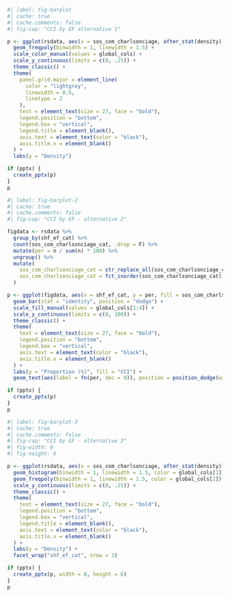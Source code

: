 
```r
#| label: fig-barplot
#| cache: true
#| cache.comments: false
#| fig-cap: "CCI by EF alternative 1"

p <- ggplot(rsdata, aes(x = sos_com_charlsonciage, after_stat(density), color = shf_ef_cat, linetype = shf_ef_cat)) +
  geom_freqpoly(binwidth = 1, linewidth = 1.5) +
  scale_color_manual(values = global_cols) +
  scale_y_continuous(limits = c(0, .25)) +
  theme_classic() +
  theme(
    panel.grid.major = element_line(
      color = "lightgrey",
      linewidth = 0.5,
      linetype = 2
    ),
    text = element_text(size = 27, face = "bold"),
    legend.position = "bottom",
    legend.box = "vertical",
    legend.title = element_blank(),
    axis.text = element_text(color = "black"),
    axis.title.x = element_blank()
  ) +
  labs(y = "Density")

if (pptx) {
  create_pptx(p)
}
p
```

```r
#| label: fig-barplot-2
#| cache: true
#| cache.comments: false
#| fig-cap: "CCI by EF - alternative 2"

figdata <- rsdata %>%
  group_by(shf_ef_cat) %>%
  count(sos_com_charlsonciage_cat, .drop = F) %>%
  mutate(per = n / sum(n) * 100) %>%
  ungroup() %>%
  mutate(
    sos_com_charlsonciage_cat = str_replace_all(sos_com_charlsonciage_cat, ">=", "\u2265"),
    sos_com_charlsonciage_cat = fct_inorder(sos_com_charlsonciage_cat)
  )

p <- ggplot(figdata, aes(x = shf_ef_cat, y = per, fill = sos_com_charlsonciage_cat)) +
  geom_bar(stat = "identity", position = "dodge") +
  scale_fill_manual(values = global_cols[1:4]) +
  scale_y_continuous(limits = c(0, 100)) +
  theme_classic() +
  theme(
    text = element_text(size = 27, face = "bold"),
    legend.position = "bottom",
    legend.box = "vertical",
    axis.text = element_text(color = "black"),
    axis.title.x = element_blank()
  ) +
  labs(y = "Proportion (%)", fill = "CCI") +
  geom_text(aes(label = fn(per, dec = 0)), position = position_dodge(width = 0.9), vjust = -0.25, size = 8, fontface = "bold")

if (pptx) {
  create_pptx(p)
}
p
```

```r
#| label: fig-barplot-3
#| cache: true
#| cache.comments: false
#| fig-cap: "CCI by EF - alternative 3"
#| fig-width: 8
#| fig-height: 6

p <- ggplot(rsdata, aes(x = sos_com_charlsonciage, after_stat(density))) +
  geom_histogram(binwidth = 1, linewidth = 1.5, color = global_cols[1], fill = global_cols[1]) +
  geom_freqpoly(binwidth = 1, linewidth = 1.5, color = global_cols[2]) +
  scale_y_continuous(limits = c(0, .25)) +
  theme_classic() +
  theme(
    text = element_text(size = 27, face = "bold"),
    legend.position = "bottom",
    legend.box = "vertical",
    legend.title = element_blank(),
    axis.text = element_text(color = "black"),
    axis.title.x = element_blank()
  ) +
  labs(y = "Density") +
  facet_wrap("shf_ef_cat", nrow = 3)

if (pptx) {
  create_pptx(p, width = 8, height = 6)
}
p
```
